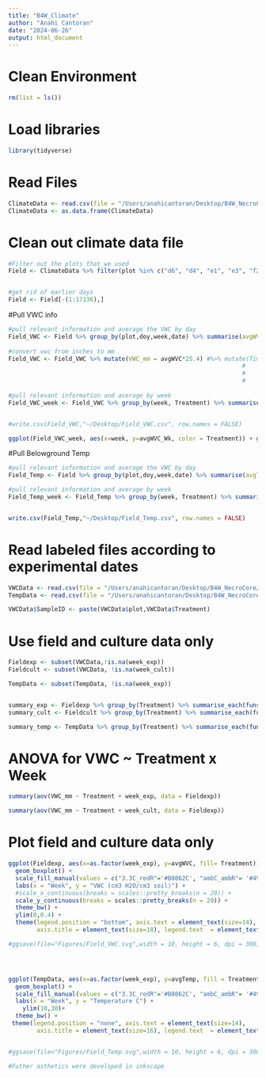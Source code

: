 ```yaml
---
title: "B4W_Climate"
author: "Anahi Cantoran"
date: "2024-06-26"
output: html_document
---
```


# Clean Environment
```r
rm(list = ls()) 

```

# Load libraries
```r
library(tidyverse)
```

# Read Files
```r
ClimateData <- read.csv(file = "/Users/anahicantoran/Desktop/B4W_NecroCore/Files/B4W_Climate_2023.csv", header = T)
ClimateData <- as.data.frame(ClimateData)
```

# Clean out climate data file

```r
#Filter out the plots that we used 
Field <- ClimateData %>% filter(plot %in% c("d6", "d4", "e1", "e3", "f2", "f3"))


#get rid of earlier days
Field <- Field[-(1:17136),]
```

#Pull VWC info
```r
#pull relevant information and average the VWC by day
Field_VWC <- Field %>% group_by(plot,doy,week,date) %>% summarise(avgWVC = mean(VWC)) %>% mutate(Treatment = ifelse(plot %in% c("d6", "e1", "f3"), "3.3C_redR", "ambC_ambR")) 
  
#convert vwc from inches to mm 
Field_VWC <- Field_VWC %>% mutate(VWC_mm = avgWVC*25.4) #%>% mutate(TimeFrame = case_when(week %in% 27 ~ 1, 
                                                                  #              week %in% 28:29 ~ 2,
                                                                  #              week %in% 30:37 ~ 3,
                                                                  #              week %in% 38:45 ~ 4))
  
#pull relevant information and average by week 
Field_VWC_week <- Field_VWC %>% group_by(week, Treatment) %>% summarise(avgWVC_Wk = mean(avgWVC))


#write.csv(Field_VWC,"~/Desktop/Field_VWC.csv", row.names = FALSE)

ggplot(Field_VWC_week, aes(x=week, y=avgWVC_Wk, color = Treatment)) + geom_point()
```

#Pull Belowground Temp
```r
#pull relevant information and average the VWC by day
Field_Temp <- Field %>% group_by(plot,doy,week,date) %>% summarise(avgTemp = mean(BelowgroundTempC)) %>% mutate(Treatment = ifelse(plot %in% c("d6", "e1", "f3"), "3.3C_redR", "ambC_ambR")) 

#pull relevant information and average by week 
Field_Temp_week <- Field_Temp %>% group_by(week, Treatment) %>% summarise(avgTemp_Wk = mean(avgTemp))


write.csv(Field_Temp,"~/Desktop/Field_Temp.csv", row.names = FALSE)

```

# Read labeled files according to experimental dates 
```r
VWCData <- read.csv(file = "/Users/anahicantoran/Desktop/B4W_NecroCore/Files/Field_VWC.csv", header = T)
TempData <- read.csv(file = "/Users/anahicantoran/Desktop/B4W_NecroCore/Files/Field_Temp.csv", header = T)

VWCData$SampleID <- paste(VWCData$plot,VWCData$Treatment)

```


# Use field and culture data only 
```r
Fieldexp <- subset(VWCData,!is.na(week_exp))
Fieldcult <- subset(VWCData, !is.na(week_cult))

TempData <- subset(TempData, !is.na(week_exp))


summary_exp <- Fieldexp %>% group_by(Treatment) %>% summarise_each(funs(mean,sd))
summary_cult <- Fieldcult %>% group_by(Treatment) %>% summarise_each(funs(mean,sd))

summary_temp <- TempData %>% group_by(Treatment) %>% summarise_each(funs(mean,sd))

```

# ANOVA for VWC ~ Treatment x Week 
```r
summary(aov(VWC_mm ~ Treatment + week_exp, data = Fieldexp))

summary(aov(VWC_mm ~ Treatment + week_cult, data = Fieldexp))
```


# Plot field and culture data only
```r

ggplot(Fieldexp, aes(x=as.factor(week_exp), y=avgWVC, fill= Treatment)) + 
  geom_boxplot() +
  scale_fill_manual(values = c("3.3C_redR"='#B8062C', "ambC_ambR"= '#4992AB')) +
  labs(x = "Week", y = "VWC (cm3 H2O/cm3 soil)") +
  #scale_x_continuous(breaks = scales::pretty_breaks(n = 20)) +
  scale_y_continuous(breaks = scales::pretty_breaks(n = 20)) +
  theme_bw() + 
  ylim(0,0.4) +
  theme(legend.position = "bottom", axis.text = element_text(size=14), 
        axis.title = element_text(size=18), legend.text  = element_text(size=14), legend.title = element_text(size = 18))

#ggsave(file="Figures/Field_VWC.svg",width = 10, height = 6, dpi = 300)




ggplot(TempData, aes(x=as.factor(week_exp), y=avgTemp, fill = Treatment)) + 
  geom_boxplot() +
  scale_fill_manual(values = c("3.3C_redR"='#B8062C', "ambC_ambR"= '#4992AB')) +
  labs(x = "Week", y = "Temperature C") +
    ylim(10,30)+
  theme_bw() +
 theme(legend.position = "none", axis.text = element_text(size=14), 
        axis.title = element_text(size=16), legend.text  = element_text(size=14), legend.title = element_text(size = 16))


#ggsave(file="Figures/Field_Temp.svg",width = 10, height = 6, dpi = 300)

#Futher asthetics were developed in inkscape
```


